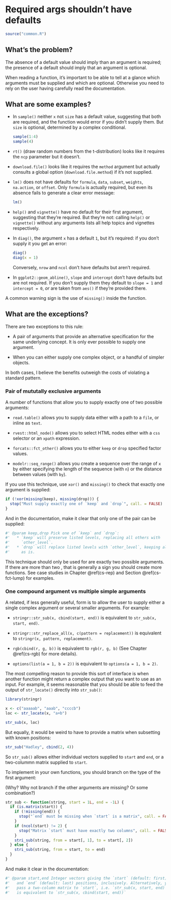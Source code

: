 # Required args shouldn't have defaults {#def-required}

```r
source("common.R")
```

## What's the problem?

The absence of a default value should imply than an argument is required; the presence of a default should imply that an argument is optional.

When reading a function, it's important to be able to tell at a glance which arguments must be supplied and which are optional. Otherwise you need to rely on the user having carefully read the documentation.

## What are some examples?

*   In `sample()` neither `x` not `size` has a default value, suggesting that
    both are required, and the function would error if you didn't supply them.
    But `size` is optional, determined by a complex conditional.
    
    ```r
    sample(1:4)
    sample(4)
    ```

*   `rt()` (draw random numbers from the t-distribution) looks like it 
    requires the `ncp` parameter but it doesn't.

*   `download.file()` looks like it requires the `method` argument but 
    actually consults a global option (`download.file.method`) if it's not
    supplied.

*   `lm()` does not have defaults for `formula`, `data`, `subset`, `weights`, 
    `na.action`, or `offset`. Only `formula` is actually required, but even 
    its absence fails to generate a clear error message:
    
    ```r
    lm()
    ```
    
*   `help()` and `vignette()` have no default for their first argument, 
    suggesting that they're required. But they're not: calling `help()` or
    `vignette()` without any arguments lists all help topics and vignettes 
    respectively.
 
*   In `diag()`, the argument `x` has a default `1`, but it's required: if 
    you don't supply it you get an error:
    
    ```r
    diag()
    diag(x = 1)
    ```
    
    Conversely, `nrow` and `ncol` don't have defaults but aren't required.

*   In `ggplot2::geom_abline()`, `slope` and `intercept` don't have defaults 
    but are not required. If you don't supply them they default to `slope = 1` 
    and `intercept = 0`, *or* are taken from `aes()` if they're provided
    there.

A common warning sign is the use of `missing()` inside the function.

## What are the exceptions?

There are two exceptions to this rule:

* A pair of arguments that provide an alternative specification for the same
  underlying concept. It is only ever possible to supply one argument.
  
* When you can either supply one complex object, or a handful of simpler 
  objects.

In both cases, I believe the benefits outweigh the costs of violating a standard pattern.

### Pair of mututally exclusive arguments {#args-mutually-exclusive}

A number of functions that allow you to supply exactly one of two possible arguments:

* `read.table()` allows you to supply data either with a path to a `file`,
  or inline as `text`.

* `rvest::html_node()` allows you to select HTML nodes either with a `css` 
  selector or an `xpath` expression.
  
* `forcats::fct_other()` allows you to either `keep` or `drop` specified 
  factor values.

* `modelr::seq_range()` allows you create a sequence over the range of `x` by 
  either specifying the length of the sequence (with `n`) or the distance 
  between values (with `by`).
  
If you use this technique, use `xor()` and `missing()` to check that exactly one argument is supplied:

```r
if (!xor(missing(keep), missing(drop))) {
  stop("Must supply exactly one of `keep` and `drop`", call. = FALSE)
}
```

And in the documentation, make it clear that only one of the pair can be supplied:

```r
#' @param keep,drop Pick one of `keep` and `drop`:
#'   * `keep` will preserve listed levels, replacing all others with 
#'     `other_level`.
#'   * `drop` will replace listed levels with `other_level`, keeping all
#'     as is.
```

This technique should only be used for are exactly two possible arguments. If there are more than two , that is generally a sign you should create more functions. See case studies in Chapter \@ref(cs-rep) and Section \@ref(cs-fct-lump) for examples.

### One compound argument vs multiple simple arguments {#args-compound}

A related, if less generally useful, form is to allow the user to supply either a single complex argument or several smaller arguments. For example:

* `stringr::str_sub(x, cbind(start, end))` is equivalent to 
  `str_sub(x, start, end)`.
  
* `stringr::str_replace_all(x, c(pattern = replacement))` is equivalent to
  `stringr(x, pattern, replacement)`.
  
* `rgb(cbind(r, g, b))` is equivalent to `rgb(r, g, b)` (See Chapter 
  \@ref(cs-rgb) for more details).
  
* `options(list(a = 1, b = 2))` is equivalent to `options(a = 1, b = 2)`.

The most compelling reason to provide this sort of interface is when another function might return a complex output that you want to use as an input. For example, it seems reasonable that you should be able to feed the output of `str_locate()` directly into `str_sub()`:

```r
library(stringr)

x <- c("aaaaab", "aaab", "ccccb")
loc <- str_locate(x, "a+b")

str_sub(x, loc)
```

But equally, it would be weird to have to provide a matrix when subsetting with known positions:

```r
str_sub("Hadley", cbind(2, 4))
```

So `str_sub()` allows either individual vectors supplied to `start` and `end`, or a two-colummn matrix supplied to `start`.

To implement in your own functions, you should branch on the type of the first argument:

(Why? Why not branch if the other arguments are missing? Or some combination?)

```r
str_sub <- function(string, start = 1L, end = -1L) {
  if (is.matrix(start)) {
    if (!missing(end)) {
      stop("`end` must be missing when `start` is a matrix", call. = FALSE)
    }
    if (ncol(start) != 2) {
      stop("Matrix `start` must have exactly two columns", call. = FALSE)
    }
    stri_sub(string, from = start[, 1], to = start[, 2])
  } else {
    stri_sub(string, from = start, to = end)
  }
}
```

And make it clear in the documentation:

```r
#' @param start,end Integer vectors giving the `start` (default: first)
#'   and `end` (default: last) positions, inclusively. Alternatively, you
#'   pass a two-column matrix to `start`, i.e. `str_sub(x, start, end)`
#'   is equivalent to `str_sub(x, cbind(start, end))`
```
